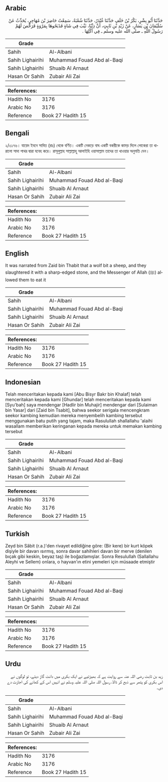## Arabic


<div dir="rtl" lang="ar" style={{fontSize:'larger',backgroundColor:'#f8f9fa',padding:20}}>
حَدَّثَنَا أَبُو بِشْرٍ، بَكْرُ بْنُ خَلَفٍ حَدَّثَنَا غُنْدَرٌ، حَدَّثَنَا شُعْبَةُ، سَمِعْتُ حَاضِرَ بْنَ مُهَاجِرٍ، يُحَدِّثُ عَنْ سُلَيْمَانَ بْنِ يَسَارٍ، عَنْ زَيْدِ بْنِ ثَابِتٍ، أَنَّ ذِئْبًا، نَيَّبَ فِي شَاةٍ فَذَبَحُوهَا بِمَرْوَةٍ فَرَخَّصَ لَهُمْ رَسُولُ اللَّهِ ـ صلى الله عليه وسلم ـ فِي أَكْلِهَا ‏.‏
</div>
<div style={{backgroundColor:'#f8f9fa',padding:20, marginBottom: 10}}><table> <thead> <tr> <th>Grade</th> <th></th> </tr> </thead> <tbody> <tr><td>Sahih</td><td>Al-Albani</td></tr><tr><td>Sahih Lighairihi</td><td>Muhammad Fouad Abd al-Baqi</td></tr><tr><td>Sahih Lighairihi</td><td>Shuaib Al Arnaut</td></tr><tr><td>Hasan Or Sahih</td><td>Zubair Ali Zai</td></tr></tbody></table><table> <thead> <tr> <th>References:</th> <th></th> </tr> </thead> <tbody><tr><td>Hadith No</td><td>3176</td></tr><tr><td>Arabic No</td><td>3176</td></tr><tr><td>Reference</td><td>Book 27 Hadith 15</td></tr></tbody></table></div>

## Bengali


<div dir="ltr" lang="bn" style={{fontSize:'larger',backgroundColor:'#f8f9fa',padding:20}}>
২/৩১৭৬। যায়েদ ইবনে সাবিত (রাঃ) থেকে বর্ণিত। একটি নেকড়ে বাঘ একটি বকরীকে কামড় দিলে লোকেরা তা ধারালো সাদা পাথর দ্বারা যবেহ করে। রাসূলুল্লাহ সাল্লাল্লাহু আলাইহি ওয়াসাল্লাম তাদের তা খাওয়ার অনুমতি দেন।
</div>
<div style={{backgroundColor:'#f8f9fa',padding:20, marginBottom: 10}}><table> <thead> <tr> <th>Grade</th> <th></th> </tr> </thead> <tbody> <tr><td>Sahih</td><td>Al-Albani</td></tr><tr><td>Sahih Lighairihi</td><td>Muhammad Fouad Abd al-Baqi</td></tr><tr><td>Sahih Lighairihi</td><td>Shuaib Al Arnaut</td></tr><tr><td>Hasan Or Sahih</td><td>Zubair Ali Zai</td></tr></tbody></table><table> <thead> <tr> <th>References:</th> <th></th> </tr> </thead> <tbody><tr><td>Hadith No</td><td>3176</td></tr><tr><td>Arabic No</td><td>3176</td></tr><tr><td>Reference</td><td>Book 27 Hadith 15</td></tr></tbody></table></div>

## English


<div dir="ltr" lang="en" style={{fontSize:'larger',backgroundColor:'#f8f9fa',padding:20}}>
It was narrated from Zaid bin Thabit that a wolf bit a sheep, and they slaughtered it with a sharp-edged stone, and the Messenger of Allah (ﷺ) allowed them to eat it
</div>
<div style={{backgroundColor:'#f8f9fa',padding:20, marginBottom: 10}}><table> <thead> <tr> <th>Grade</th> <th></th> </tr> </thead> <tbody> <tr><td>Sahih</td><td>Al-Albani</td></tr><tr><td>Sahih Lighairihi</td><td>Muhammad Fouad Abd al-Baqi</td></tr><tr><td>Sahih Lighairihi</td><td>Shuaib Al Arnaut</td></tr><tr><td>Hasan Or Sahih</td><td>Zubair Ali Zai</td></tr></tbody></table><table> <thead> <tr> <th>References:</th> <th></th> </tr> </thead> <tbody><tr><td>Hadith No</td><td>3176</td></tr><tr><td>Arabic No</td><td>3176</td></tr><tr><td>Reference</td><td>Book 27 Hadith 15</td></tr></tbody></table></div>

## Indonesian


<div dir="ltr" lang="id" style={{fontSize:'larger',backgroundColor:'#f8f9fa',padding:20}}>
Telah menceritakan kepada kami [Abu Bisyr Bakr bin Khalaf] telah menceritakan kepada kami [Ghundar] telah menceritakan kepada kami [Syu'bah] saya mendengar [Hadlir bin Muhajir] mendengar dari [Sulaiman bin Yasar] dari [Zaid bin Tsabit], bahwa seekor serigala mencengkram seekor kambing kemudian mereka menyembelih kambing tersebut menggunakan batu putih yang tajam, maka Rasulullah shallallahu 'alaihi wasallam memberikan keringanan kepada mereka untuk memakan kambing tersebut
</div>
<div style={{backgroundColor:'#f8f9fa',padding:20, marginBottom: 10}}><table> <thead> <tr> <th>Grade</th> <th></th> </tr> </thead> <tbody> <tr><td>Sahih</td><td>Al-Albani</td></tr><tr><td>Sahih Lighairihi</td><td>Muhammad Fouad Abd al-Baqi</td></tr><tr><td>Sahih Lighairihi</td><td>Shuaib Al Arnaut</td></tr><tr><td>Hasan Or Sahih</td><td>Zubair Ali Zai</td></tr></tbody></table><table> <thead> <tr> <th>References:</th> <th></th> </tr> </thead> <tbody><tr><td>Hadith No</td><td>3176</td></tr><tr><td>Arabic No</td><td>3176</td></tr><tr><td>Reference</td><td>Book 27 Hadith 15</td></tr></tbody></table></div>

## Turkish


<div dir="ltr" lang="tr" style={{fontSize:'larger',backgroundColor:'#f8f9fa',padding:20}}>
Zeyd bin Sâbit (r.a.)'den rivayet edildiğine göre: (Bir kere) bir kurt köpek dişiyle bir davarı ısırmış, sonra davar sahihleri davarı bir merve (denilen bıçak gibi keskin, beyaz taş) ile boğazlamışlar. Sonra Resulullah (Sallallahu Aleyhi ve Sellem) onlara, o hayvan'ın etini yemeleri için müsaade etmiştir
</div>
<div style={{backgroundColor:'#f8f9fa',padding:20, marginBottom: 10}}><table> <thead> <tr> <th>Grade</th> <th></th> </tr> </thead> <tbody> <tr><td>Sahih</td><td>Al-Albani</td></tr><tr><td>Sahih Lighairihi</td><td>Muhammad Fouad Abd al-Baqi</td></tr><tr><td>Sahih Lighairihi</td><td>Shuaib Al Arnaut</td></tr><tr><td>Hasan Or Sahih</td><td>Zubair Ali Zai</td></tr></tbody></table><table> <thead> <tr> <th>References:</th> <th></th> </tr> </thead> <tbody><tr><td>Hadith No</td><td>3176</td></tr><tr><td>Arabic No</td><td>3176</td></tr><tr><td>Reference</td><td>Book 27 Hadith 15</td></tr></tbody></table></div>

## Urdu


<div dir="rtl" lang="ur" style={{fontSize:'larger',backgroundColor:'#f8f9fa',padding:20}}>
زید بن ثابت رضی اللہ عنہ سے روایت ہے کہ بھیڑئیے نے ایک بکری میں دانت گاڑ دیئے، تو لوگوں نے اس بکری کو پتھر سے ذبح کر ڈالا، رسول اللہ صلی اللہ علیہ وسلم نے انہیں اس کے کھانے کی اجازت دے دی۔
</div>
<div style={{backgroundColor:'#f8f9fa',padding:20, marginBottom: 10}}><table> <thead> <tr> <th>Grade</th> <th></th> </tr> </thead> <tbody> <tr><td>Sahih</td><td>Al-Albani</td></tr><tr><td>Sahih Lighairihi</td><td>Muhammad Fouad Abd al-Baqi</td></tr><tr><td>Sahih Lighairihi</td><td>Shuaib Al Arnaut</td></tr><tr><td>Hasan Or Sahih</td><td>Zubair Ali Zai</td></tr></tbody></table><table> <thead> <tr> <th>References:</th> <th></th> </tr> </thead> <tbody><tr><td>Hadith No</td><td>3176</td></tr><tr><td>Arabic No</td><td>3176</td></tr><tr><td>Reference</td><td>Book 27 Hadith 15</td></tr></tbody></table></div>